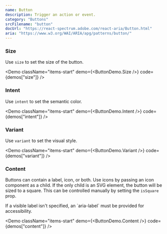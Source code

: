 ```yaml
---
name: Button
description: Trigger an action or event.
category: "Buttons"
srcFilename: "button"
docUrl: "https://react-spectrum.adobe.com/react-aria/Button.html"
aria: "https://www.w3.org/WAI/ARIA/apg/patterns/button/"
---
```


### Size

Use `size` to set the size of the button.

<Demo className="items-start" demo={<ButtonDemo.Size />} code={demos["size"]} />

### Intent

Use `intent` to set the semantic color.

<Demo
  className="items-start"
  demo={<ButtonDemo.Intent />}
  code={demos["intent"]}
/>

### Variant

Use `variant` to set the visual style.

<Demo
  className="items-start"
  demo={<ButtonDemo.Variant />}
  code={demos["variant"]}
/>

### Content

Buttons can contain a label, icon, or both. Use icons by passing an icon
component as a child. If the only child is an SVG element, the button will be
sized to a square. This can be controlled manually by setting the `isSquare`
prop.

<Note>
  If a visible label isn't specified, an `aria-label` must be provided for
  accessibility.
</Note>

<Demo
  className="items-start"
  demo={<ButtonDemo.Content />}
  code={demos["content"]}
/>
